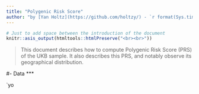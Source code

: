 ```yaml
---
title: "Polygenic Risk Score"
author: "by [Yan Holtz](https://github.com/holtzy/) - `r format(Sys.time(), '%d %B %Y')`"
---
```


```r
# Just to add space between the introduction of the document
knitr::asis_output(htmltools::htmlPreserve("<br><br>"))
```

> This document describes how to compute Polygenic Risk Score (PRS) of the UKB sample. It also describes this PRS, and notably observe its geographical distribution.


#- Data
***

`yo
